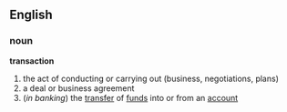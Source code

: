 ==English==
===noun===
'''transaction'''
# the act of conducting or carrying out (business, negotiations, plans)
# a deal or business agreement
# (''in banking'') the [[transfer]] of [[funds]] into or from an [[account]]